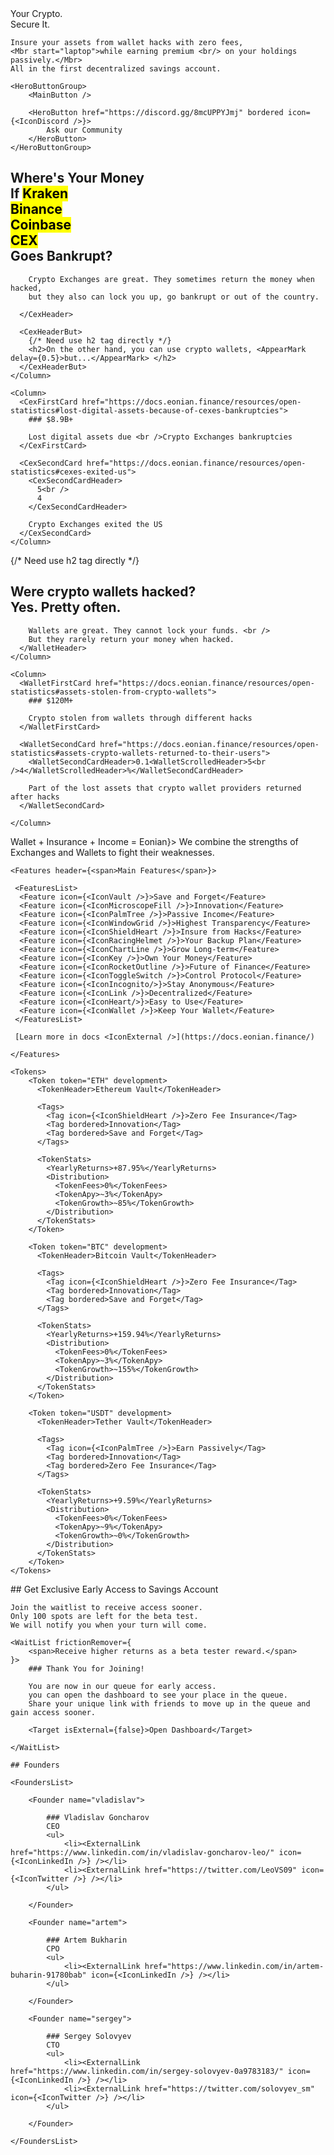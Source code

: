 <Hero>
    <HeroCaptionText>Your Crypto. <br/> Secure It.</HeroCaptionText>

    Insure your assets from wallet hacks with zero fees, 
    <Mbr start="laptop">while earning premium <br/> on your holdings passively.</Mbr>
    All in the first decentralized savings account.

    <HeroButtonGroup>
        <MainButton />

        <HeroButton href="https://discord.gg/8mcUPPYJmj" bordered icon={<IconDiscord />}>
            Ask our Community
        </HeroButton>
    </HeroButtonGroup>
</Hero>

<Problem> 
  <SectionCEX>
    <Column>
      <CexHeader>
        <h2>Where's Your Money <br /> If <ScrollingCexHeader>
            <mark>Kraken</mark><br />
            <mark>Binance</mark><br />
            <mark>Coinbase</mark><br />
            <mark>CEX</mark>
        </ScrollingCexHeader><br /> Goes Bankrupt?</h2>

        Crypto Exchanges are great. They sometimes return the money when hacked,
        but they also can lock you up, go bankrupt or out of the country.

      </CexHeader>

      <CexHeaderBut>
        {/* Need use h2 tag directly */}
        <h2>On the other hand, you can use crypto wallets, <AppearMark delay={0.5}>but...</AppearMark> </h2>
      </CexHeaderBut>
    </Column>

    <Column>
      <CexFirstCard href="https://docs.eonian.finance/resources/open-statistics#lost-digital-assets-because-of-cexes-bankruptcies">
        ### $8.9B+

        Lost digital assets due <br />Crypto Exchanges bankruptcies
      </CexFirstCard>

      <CexSecondCard href="https://docs.eonian.finance/resources/open-statistics#cexes-exited-us">
        <CexSecondCardHeader>
          5<br />
          4
        </CexSecondCardHeader>

        Crypto Exchanges exited the US
      </CexSecondCard>
    </Column>
  </SectionCEX>

  <SectionWallets>
    <Column>
      <WalletHeader>
        {/* Need use h2 tag directly */}
        <h2>Were crypto wallets hacked? <br />
          <AppearMark delay={1}>Yes. Pretty often.</AppearMark></h2>

        Wallets are great. They cannot lock your funds. <br /> 
        But they rarely return your money when hacked.
      </WalletHeader>
    </Column>

    <Column>
      <WalletFirstCard href="https://docs.eonian.finance/resources/open-statistics#assets-stolen-from-crypto-wallets">
        ### $120M+

        Crypto stolen from wallets through different hacks
      </WalletFirstCard>

      <WalletSecondCard href="https://docs.eonian.finance/resources/open-statistics#assets-crypto-wallets-returned-to-their-users">
        <WalletSecondCardHeader>0.1<WalletScrolledHeader>5<br />4</WalletScrolledHeader>%</WalletSecondCardHeader>
      
        Part of the lost assets that crypto wallet providers returned after hacks
      </WalletSecondCard>
    
    </Column>
  
  </SectionWallets>
</Problem>

<Offer>
    <Caption header={<span>Wallet <Mbr start="mobile">+ Insurance</Mbr>  <Mbr start="mobile"><AppearMarkOnScroll>+&nbsp;Income</AppearMarkOnScroll> = Eonian</Mbr></span>}>
      We combine the strengths of Exchanges and Wallets to fight their weaknesses.
    </Caption>

    <Features header={<span>Main Features</span>}>

     <FeaturesList>
      <Feature icon={<IconVault />}>Save and Forget</Feature>
      <Feature icon={<IconMicroscopeFill />}>Innovation</Feature>
      <Feature icon={<IconPalmTree />}>Passive Income</Feature>
      <Feature icon={<IconWindowGrid />}>Highest Transparency</Feature>
      <Feature icon={<IconShieldHeart />}>Insure from Hacks</Feature>
      <Feature icon={<IconRacingHelmet />}>Your Backup Plan</Feature>
      <Feature icon={<IconChartLine />}>Grow Long-term</Feature>
      <Feature icon={<IconKey />}>Own Your Money</Feature>
      <Feature icon={<IconRocketOutline />}>Future of Finance</Feature>
      <Feature icon={<IconToggleSwitch />}>Control Protocol</Feature>
      <Feature icon={<IconIncognito/>}>Stay Anonymous</Feature>
      <Feature icon={<IconLink />}>Decentralized</Feature>
      <Feature icon={<IconHeart/>}>Easy to Use</Feature>
      <Feature icon={<IconWallet />}>Keep Your Wallet</Feature>
     </FeaturesList>

     [Learn more in docs <IconExternal />](https://docs.eonian.finance/)

    </Features>

    <Tokens>
        <Token token="ETH" development>
          <TokenHeader>Ethereum Vault</TokenHeader>

          <Tags>
            <Tag icon={<IconShieldHeart />}>Zero Fee Insurance</Tag>
            <Tag bordered>Innovation</Tag>
            <Tag bordered>Save and Forget</Tag>
          </Tags>

          <TokenStats>
            <YearlyReturns>+87.95%</YearlyReturns>
            <Distribution>
              <TokenFees>0%</TokenFees>
              <TokenApy>~3%</TokenApy>
              <TokenGrowth>~85%</TokenGrowth>
            </Distribution>
          </TokenStats>
        </Token>

        <Token token="BTC" development>
          <TokenHeader>Bitcoin Vault</TokenHeader>

          <Tags>
            <Tag icon={<IconShieldHeart />}>Zero Fee Insurance</Tag>
            <Tag bordered>Innovation</Tag>
            <Tag bordered>Save and Forget</Tag>
          </Tags>

          <TokenStats>
            <YearlyReturns>+159.94%</YearlyReturns>
            <Distribution>
              <TokenFees>0%</TokenFees>
              <TokenApy>~3%</TokenApy>
              <TokenGrowth>~155%</TokenGrowth>
            </Distribution>
          </TokenStats>
        </Token>

        <Token token="USDT" development>
          <TokenHeader>Tether Vault</TokenHeader>

          <Tags>
            <Tag icon={<IconPalmTree />}>Earn Passively</Tag>
            <Tag bordered>Innovation</Tag>
            <Tag bordered>Zero Fee Insurance</Tag>
          </Tags>

          <TokenStats>
            <YearlyReturns>+9.59%</YearlyReturns>
            <Distribution>
              <TokenFees>0%</TokenFees>
              <TokenApy>~9%</TokenApy>
              <TokenGrowth>~0%</TokenGrowth>
            </Distribution>
          </TokenStats>
        </Token>
    </Tokens>
</Offer>

<InDevelopment>
    ## Get Exclusive <Mbr>Early Access</Mbr> to Savings Account

    Join the waitlist to receive access sooner. 
    Only 100 spots are left for the beta test. 
    We will notify you when your turn will come.
    
    <WaitList frictionRemover={
        <span>Receive higher returns as a beta tester reward.</span>      
    }>
        ### Thank You for Joining!

        You are now in our queue for early access. 
        you can open the dashboard to see your place in the queue. 
        Share your unique link with friends to move up in the queue and gain access sooner.

        <Target isExternal={false}>Open Dashboard</Target>
          
    </WaitList>

</InDevelopment>

<Founders>

    ## Founders

    <FoundersList>

        <Founder name="vladislav">

            ### Vladislav Goncharov
            CEO
            <ul>
                <li><ExternalLink href="https://www.linkedin.com/in/vladislav-goncharov-leo/" icon={<IconLinkedIn />} /></li>
                <li><ExternalLink href="https://twitter.com/LeoVS09" icon={<IconTwitter />} /></li>
            </ul>

        </Founder>

        <Founder name="artem">

            ### Artem Bukharin
            CPO
            <ul>
                <li><ExternalLink href="https://www.linkedin.com/in/artem-buharin-91780bab" icon={<IconLinkedIn />} /></li>
            </ul>

        </Founder>

        <Founder name="sergey">

            ### Sergey Solovyev
            CTO
            <ul>
                <li><ExternalLink href="https://www.linkedin.com/in/sergey-solovyev-0a9783183/" icon={<IconLinkedIn />} /></li>
                <li><ExternalLink href="https://twitter.com/solovyev_sm" icon={<IconTwitter />} /></li>
            </ul>

        </Founder>

    </FoundersList>

</Founders>
